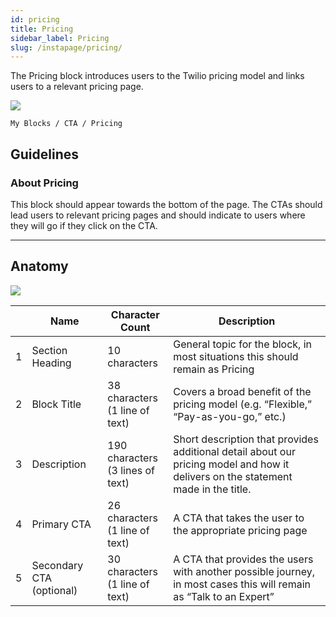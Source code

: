 ```yaml
---
id: pricing
title: Pricing
sidebar_label: Pricing
slug: /instapage/pricing/
---
```


The Pricing block introduces users to the Twilio pricing model and links users to a relevant pricing page.

![](./assets/pricing.png)

```
My Blocks / CTA / Pricing
```

## Guidelines

### About Pricing

This block should appear towards the bottom of the page. The CTAs should lead users to relevant pricing pages and should indicate to users where they will go if they click on the CTA.

---

## Anatomy

![](./assets/pricing-annotated.png)

|     | Name                     | Character Count                         | Description                                                                                                                       |
| --- | ------------------------ | --------------------------------------- | --------------------------------------------------------------------------------------------------------------------------------- |
| 1   | Section Heading          | 10 characters                           | General topic for the block, in most situations this should remain as Pricing                                                     |
| 2   | Block Title              | 38 characters <br /> (1 line of text)   | Covers a broad benefit of the pricing model (e.g. “Flexible,” “Pay-as-you-go,” etc.)                                              |
| 3   | Description              | 190 characters <br /> (3 lines of text) | Short description that provides additional detail about our pricing model and how it delivers on the statement made in the title. |
| 4   | Primary CTA              | 26 characters <br /> (1 line of text)   | A CTA that takes the user to the appropriate pricing page                                                                         |
| 5   | Secondary CTA (optional) | 30 characters <br /> (1 line of text)   | A CTA that provides the users with another possible journey, in most cases this will remain as “Talk to an Expert”                |
